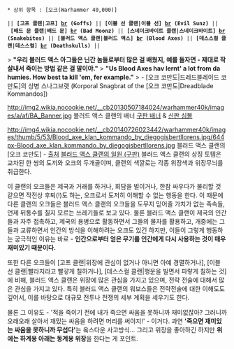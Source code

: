  * 상위 항목 : [오크(Warhammer 40,000)]

 || '''[고프 클랜|고프] [[br]] (Goffs)''' || '''[이블 선 클랜|이블 선] [[br]] (Evil Sunz)''' || '''[배드 문 클랜|배드 문] [[br]] (Bad Moonz)''' || '''[스네이크바이트 클랜|스네이크바이트] [[br]] (Snakebites)''' || '''[블러드 액스 클랜|블러드 액스] [[br]] (Blood Axes)''' || '''[데스스컬 클랜|데스스컬] [[br]] (Deathskulls)''' ||


{{{+3 ''' ''Blood Axes Clan'' '''}}}


> '''"우리 블러드 액스 아그들은 닌간 놈들로부터 많은 걸 배웠지, 예를 들자면 - 제대로 작살내서 죽이는 방법 같은 걸 말이야."''' 
> '''"Us Blood Axes hav lernt' a lot from da humies. How best ta kill 'em, fer example."''' 
> - [오크 코만도|드레드블레이드 코만도]의 상병 스나그브랫 (Korporal Snagbrat of the [오크 코만도|Dreadblade Kommandos])

http://img2.wikia.nocookie.net/__cb20130507184024/warhammer40k/images/a/af/BA_Banner.jpg
블러드 액스 클랜의 배너
[http://img1.wikia.nocookie.net/__cb20110728223708/warhammer40k/images/8/80/Blood_Axes_Banner.jpg 구판 배너] & [http://wh40k.lexicanum.com/mediawiki/images/1/18/7eC-blood_axes.jpg 신판 심볼]

http://img4.wikia.nocookie.net/__cb20140726023442/warhammer40k/images/thumb/5/53/Blood_axe_klan_kommando_by_diegogisbertllorens.jpg/644px-Blood_axe_klan_kommando_by_diegogisbertllorens.jpg
블러드 액스 클랜의 [오크 코만도] - [http://warhammer40k.wikia.com/wiki/File:Blood_axe_klan_kommando_by_diegogisbertllorens.jpg 출처]
[http://img1.wikia.nocookie.net/__cb20110728223740/warhammer40k/images/2/2d/Blood_Axes_Appearance.jpg 블러드 액스 클랜의 일원 (구판)]
블러드 액스 클랜의 상징 토템은 교차된 한 쌍의 도끼와 오크의 두개골이며, 클랜의 색깔로는 각종 위장색과 위장무늬를 취급한다. 

이 클랜의 오크들은 제국과 거래를 하거나, 회담을 벌이거나, 한참 싸우다가 불리할 것 같으면 작전상 후퇴(!)도 하는, 오크로서 도저히 이해할 수 없는 행동을 한다. 
이 때문에 다른 클랜의 오크들은 블러드 액스 클랜의 오크들을 도무지 믿어줄 가치가 없는 족속들, 언제 뒤통수를 칠지 모르는 쓰레기들로 보고 있다. 
물론 블러드 액스 클랜이 제국의 인간들과 자주 접촉하고, 제국의 용병으로 활동하면서 그들의 물자를 활용하고, 개중에는 그들과 교류하면서 인간의 방식을 이해하려는 오크도 있긴 하지만, 이들이 그렇게 행동하는 궁극적인 이유는 바로 - '''인간으로부터 얻은 무기를 인간에게 다시 사용하는 것이 매우 재미있기 때문이다.'''

또한 다른 오크들이 [고프 클랜|위장에 관심이 없거나 아니면 아예 경멸하거나], [이블 선 클랜|빨라지라고 빨갛게 칠하거나], [데스스컬 클랜|행운을 빌면서 파랗게 칠하는 것]에 비해, 블러드 액스 클랜은 위장에 많은 관심을 가지고 있으며, 전략 전술에 대해서 많은 관심을 가지고 있다. 특히 블러드 액스 클랜의 워보스들은 전략전술에 대한 이해도도 깊어서, 이를 바탕으로 대규모 전투나 전쟁의 세부 계획을 세우기도 한다. 

물론 그 이유도 - '적을 죽이기 전에 내가 죽으면 싸움을 못하니까 재미없잖아? 그러니까 오래오래 살아서 재밌는 싸움을 하려면 머리를 써야지!' - 이거다. 
과연 ''' '죽으면 재미있는 싸움을 못하니까 무섭다' '''는 옼스다운 사고방식... 그리고 위장을 좋아하긴 하지만 '''위에는 하계용 아래는 동계용 위장'''을 한다는 게 포인트. 
